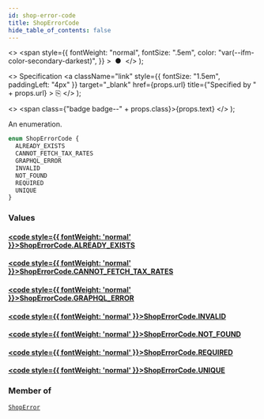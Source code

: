 ```yaml
---
id: shop-error-code
title: ShopErrorCode
hide_table_of_contents: false
---
```


  <>
    <span
      style={{
        fontWeight: "normal",
        fontSize: ".5em",
        color: "var(--ifm-color-secondary-darkest)",
      }}
    >
      &nbsp;●&nbsp;
    </span>
  </>
);

  <>
    Specification
    <a
      className="link"
      style={{ fontSize: "1.5em", paddingLeft: "4px" }}
      target="\_blank"
      href={props.url}
      title={"Specified by " + props.url}
    >
      ⎘
    </a>
  </>
);

  <>
    <span class={"badge badge--" + props.class}>{props.text}</span>
  </>
);

An enumeration.

```graphql
enum ShopErrorCode {
  ALREADY_EXISTS
  CANNOT_FETCH_TAX_RATES
  GRAPHQL_ERROR
  INVALID
  NOT_FOUND
  REQUIRED
  UNIQUE
}
```

### Values

#### [<code style={{ fontWeight: 'normal' }}>ShopErrorCode.<b>ALREADY_EXISTS</b></code>](#)

>

#### [<code style={{ fontWeight: 'normal' }}>ShopErrorCode.<b>CANNOT_FETCH_TAX_RATES</b></code>](#)

>

#### [<code style={{ fontWeight: 'normal' }}>ShopErrorCode.<b>GRAPHQL_ERROR</b></code>](#)

>

#### [<code style={{ fontWeight: 'normal' }}>ShopErrorCode.<b>INVALID</b></code>](#)

>

#### [<code style={{ fontWeight: 'normal' }}>ShopErrorCode.<b>NOT_FOUND</b></code>](#)

>

#### [<code style={{ fontWeight: 'normal' }}>ShopErrorCode.<b>REQUIRED</b></code>](#)

>

#### [<code style={{ fontWeight: 'normal' }}>ShopErrorCode.<b>UNIQUE</b></code>](#)

>

### Member of

[`ShopError`](../../api-reference/objects/shop-error) <Badge class="secondary" text="object"/>

